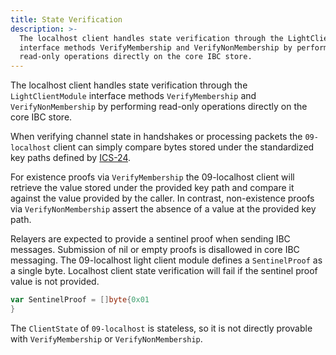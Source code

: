 ```yaml
---
title: State Verification
description: >-
  The localhost client handles state verification through the LightClientModule
  interface methods VerifyMembership and VerifyNonMembership by performing
  read-only operations directly on the core IBC store.
---
```

The localhost client handles state verification through the `LightClientModule` interface methods `VerifyMembership` and `VerifyNonMembership` by performing read-only operations directly on the core IBC store.

When verifying channel state in handshakes or processing packets the `09-localhost` client can simply compare bytes stored under the standardized key paths defined by [ICS-24](https://github.com/cosmos/ibc/tree/main/spec/core/ics-024-host-requirements).

For existence proofs via `VerifyMembership` the 09-localhost client will retrieve the value stored under the provided key path and compare it against the value provided by the caller. In contrast, non-existence proofs via `VerifyNonMembership` assert the absence of a value at the provided key path.

Relayers are expected to provide a sentinel proof when sending IBC messages. Submission of nil or empty proofs is disallowed in core IBC messaging.
The 09-localhost light client module defines a `SentinelProof` as a single byte. Localhost client state verification will fail if the sentinel proof value is not provided.

```go
var SentinelProof = []byte{0x01
}
```

The `ClientState` of `09-localhost` is stateless, so it is not directly provable with `VerifyMembership` or `VerifyNonMembership`.
